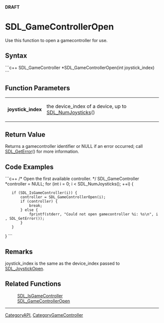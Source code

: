 <!-- pragma section-numbers off -->
<!-- pragma camelcase off -->
'''DRAFT'''

<!-- #*^*^*^*^*See http://wiki.libsdl.org/moin.cgi/SGFunctions for details on editing this page*^*^*^*^* -->


= SDL_GameControllerOpen =
Use this function to open a gamecontroller for use.




== Syntax ==
```c++
SDL_GameController *SDL_GameControllerOpen(int joystick_index)
```

== Function Parameters ==
{|
|'''joystick_index'''
|the device_index of a device, up to [[SDL_NumJoysticks]]()
|}

== Return Value ==
Returns a gamecontroller identifier or NULL if an error occurred; call [[SDL_GetError]]() for more information.


== Code Examples ==
```c++
/* Open the first available controller. */
SDL_GameController *controller = NULL;
for (int i = 0; i < SDL_NumJoysticks(); ++i) {
    if (SDL_IsGameController(i)) {
        controller = SDL_GameControllerOpen(i);
        if (controller) {
            break;
        } else {
            fprintf(stderr, "Could not open gamecontroller %i: %s\n", i, SDL_GetError());
        }
    }
}
```


== Remarks ==
joystick_index is the same as the device_index passed to [[SDL_JoystickOpen]].


== Related Functions ==
:[[SDL_IsGameController]]
:[[SDL_GameControllerOpen]]

----
[[CategoryAPI]], [[CategoryGameController]]
<!-- #See the Style Guide for instructions on editing the footer. -->
